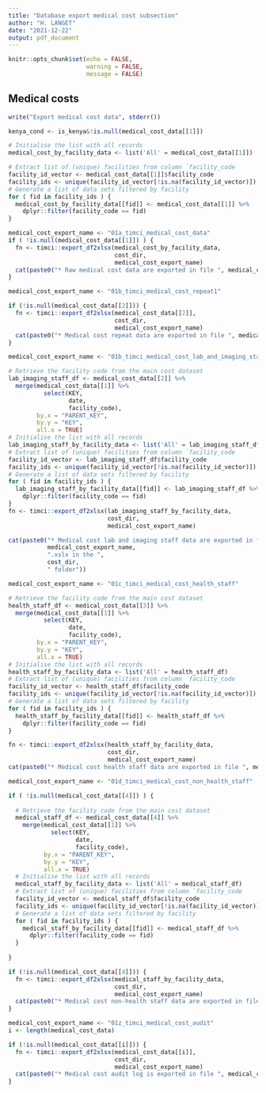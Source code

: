 ```yaml
---
title: "Database export medical cost subsection"
author: "H. LANGET"
date: "2021-12-22"
output: pdf_document
---
```


```r
knitr::opts_chunk$set(echo = FALSE,
                      warning = FALSE,
                      message = FALSE)
```

## Medical costs

```r
write("Export medical cost data", stderr())
```

```r
kenya_cond <- is_kenya&!is.null(medical_cost_data[[1]])

# Initialise the list with all records
medical_cost_by_facility_data <- list('All' = medical_cost_data[[1]])
```

```r
# Extract list of (unique) facilities from column `facility_code
facility_id_vector <- medical_cost_data[[1]]$facility_code
facility_ids <- unique(facility_id_vector[!is.na(facility_id_vector)])
# Generate a list of data sets filtered by facility
for ( fid in facility_ids ) {
  medical_cost_by_facility_data[[fid]] <- medical_cost_data[[1]] %>%
    dplyr::filter(facility_code == fid)
}
```

```r
medical_cost_export_name <- "01a_timci_medical_cost_data"
if ( !is.null(medical_cost_data[[1]]) ) {
  fn <- timci::export_df2xlsx(medical_cost_by_facility_data,
                              cost_dir,
                              medical_cost_export_name)
  cat(paste0("* Raw medical cost data are exported in file ", medical_cost_export_name, ".xslx in the ", cost_dir, " folder"))
}
```

```r
medical_cost_export_name <- "01b_timci_medical_cost_repeat1"

if (!is.null(medical_cost_data[[2]])) {
  fn <- timci::export_df2xlsx(medical_cost_data[[2]],
                              cost_dir,
                              medical_cost_export_name)
  cat(paste0("* Medical cost repeat data are exported in file ", medical_cost_export_name, ".xslx in the ", cost_dir, " folder"))
}
```

```r
medical_cost_export_name <- "01b_timci_medical_cost_lab_and_imaging_staff"

# Retrieve the facility code from the main cost dataset
lab_imaging_staff_df <- medical_cost_data[[2]] %>%
  merge(medical_cost_data[[1]] %>%
          select(KEY,
                 date,
                 facility_code),
        by.x = "PARENT_KEY",
        by.y = "KEY",
        all.x = TRUE)
# Initialise the list with all records
lab_imaging_staff_by_facility_data <- list('All' = lab_imaging_staff_df)
# Extract list of (unique) facilities from column `facility_code
facility_id_vector <- lab_imaging_staff_df$facility_code
facility_ids <- unique(facility_id_vector[!is.na(facility_id_vector)])
# Generate a list of data sets filtered by facility
for ( fid in facility_ids ) {
  lab_imaging_staff_by_facility_data[[fid]] <- lab_imaging_staff_df %>%
    dplyr::filter(facility_code == fid)
}
fn <- timci::export_df2xlsx(lab_imaging_staff_by_facility_data,
                            cost_dir,
                            medical_cost_export_name)

cat(paste0("* Medical cost lab and imaging staff data are exported in file ",
           medical_cost_export_name,
           ".xslx in the ",
           cost_dir,
           " folder"))
```

```r
medical_cost_export_name <- "01c_timci_medical_cost_health_staff"

# Retrieve the facility code from the main cost dataset
health_staff_df <- medical_cost_data[[3]] %>%
  merge(medical_cost_data[[1]] %>%
          select(KEY,
                 date,
                 facility_code),
        by.x = "PARENT_KEY",
        by.y = "KEY",
        all.x = TRUE)
# Initialise the list with all records
health_staff_by_facility_data <- list('All' = health_staff_df)
# Extract list of (unique) facilities from column `facility_code
facility_id_vector <- health_staff_df$facility_code
facility_ids <- unique(facility_id_vector[!is.na(facility_id_vector)])
# Generate a list of data sets filtered by facility
for ( fid in facility_ids ) {
  health_staff_by_facility_data[[fid]] <- health_staff_df %>%
    dplyr::filter(facility_code == fid)
}

fn <- timci::export_df2xlsx(health_staff_by_facility_data,
                            cost_dir,
                            medical_cost_export_name)
cat(paste0("* Medical cost health staff data are exported in file ", medical_cost_export_name, ".xslx in the ", cost_dir, " folder"))
```

```r
medical_cost_export_name <- "01d_timci_medical_cost_non_health_staff"

if ( !is.null(medical_cost_data[[4]]) ) {
  
  # Retrieve the facility code from the main cost dataset
  medical_staff_df <- medical_cost_data[[4]] %>%
    merge(medical_cost_data[[1]] %>%
            select(KEY,
                   date,
                   facility_code),
          by.x = "PARENT_KEY",
          by.y = "KEY",
          all.x = TRUE)
  # Initialise the list with all records
  medical_staff_by_facility_data <- list('All' = medical_staff_df)
  # Extract list of (unique) facilities from column `facility_code
  facility_id_vector <- medical_staff_df$facility_code
  facility_ids <- unique(facility_id_vector[!is.na(facility_id_vector)])
  # Generate a list of data sets filtered by facility
  for ( fid in facility_ids ) {
    medical_staff_by_facility_data[[fid]] <- medical_staff_df %>%
      dplyr::filter(facility_code == fid)
  }
  
}

if (!is.null(medical_cost_data[[4]])) {
  fn <- timci::export_df2xlsx(medical_staff_by_facility_data,
                              cost_dir,
                              medical_cost_export_name)
  cat(paste0("* Medical cost non-health staff data are exported in file ", medical_cost_export_name, ".xslx in the ", cost_dir, " folder"))
}

```

```r
medical_cost_export_name <- "01z_timci_medical_cost_audit"
i <- length(medical_cost_data)

if (!is.null(medical_cost_data[[i]])) {
  fn <- timci::export_df2xlsx(medical_cost_data[[i]],
                              cost_dir,
                              medical_cost_export_name)
  cat(paste0("* Medical cost audit log is exported in file ", medical_cost_export_name, ".xslx in the ", cost_dir, " folder"))
}
```
